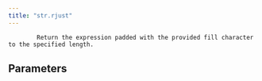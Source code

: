 ```yaml
---
title: "str.rjust"
---
```


            Return the expression padded with the provided fill character to the specified length.
            

## Parameters
<ParamField body="length" type="int | IntegerValue" required="true" >
</ParamField>

<ParamField body="fillchar" type="str | StringValue | None" required="false" default=" " >
</ParamField>
